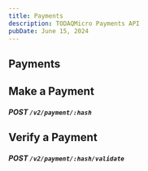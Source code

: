 ```yaml
---
title: Payments
description: TODAQMicro Payments API
pubDate: June 15, 2024
---
```


## Payments

## Make a Payment
##### **POST** `/v2/payment/:hash`

## Verify a Payment
##### **POST** `/v2/payment/:hash/validate`

